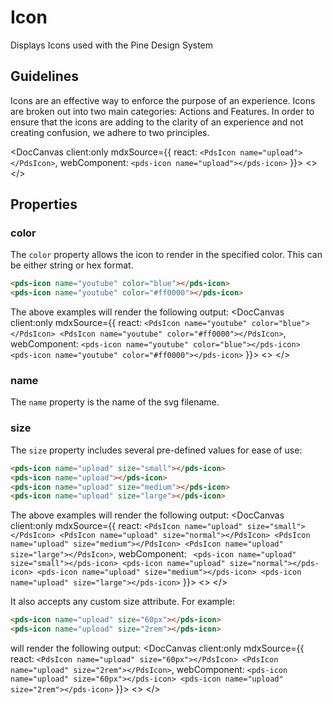 
# Icon
Displays Icons used with the Pine Design System

## Guidelines

Icons are an effective way to enforce the purpose of an experience. Icons are broken out into two main
categories: Actions and Features. In order to ensure that the icons are adding to the clarity of an experience
and not creating confusion, we adhere to two principles.

<DocCanvas client:only mdxSource={{
  react: `<PdsIcon name="upload"></PdsIcon>`,
  webComponent: `<pds-icon name="upload"></pds-icon>`
}}>
  <>
    <pds-icon name="upload"></pds-icon>
  </>
</DocCanvas>

## Properties

<DocArgsTable componentName='pds-icon' docSource={pdsDocsJson} />

### color
The `color` property allows the icon to render in the specified color. This can be either string or hex format.

```html
<pds-icon name="youtube" color="blue"></pds-icon>
<pds-icon name="youtube" color="#ff0000"></pds-icon>
```

The above examples will render the following output:
<DocCanvas client:only mdxSource={{
  react: `
<PdsIcon name="youtube" color="blue"></PdsIcon>
<PdsIcon name="youtube" color="#ff0000"></PdsIcon>
`,
  webComponent: `
<pds-icon name="youtube" color="blue"></pds-icon>
<pds-icon name="youtube" color="#ff0000"></pds-icon>
`
}}>
  <>
   <pds-icon name="youtube" color="blue"></pds-icon>
  <pds-icon name="youtube" color="#ff0000"></pds-icon>
  </>
</DocCanvas>

### name
The `name` property is the name of the svg filename.

### size
The `size` property includes several pre-defined values for ease of use:

```html
<pds-icon name="upload" size="small"></pds-icon>
<pds-icon name="upload"></pds-icon>
<pds-icon name="upload" size="medium"></pds-icon>
<pds-icon name="upload" size="large"></pds-icon>
```

The above examples will render the following output:
<DocCanvas client:only mdxSource={{
  react: `
<PdsIcon name="upload" size="small"></PdsIcon>
<PdsIcon name="upload" size="normal"></PdsIcon>
<PdsIcon name="upload" size="medium"></PdsIcon>
<PdsIcon name="upload" size="large"></PdsIcon>
`,
  webComponent: `
<pds-icon name="upload" size="small"></pds-icon>
<pds-icon name="upload" size="normal"></pds-icon>
<pds-icon name="upload" size="medium"></pds-icon>
<pds-icon name="upload" size="large"></pds-icon>`
}}>
  <>
    <pds-icon name="upload" size="small"></pds-icon>
    <pds-icon name="upload" size="normal"></pds-icon>
    <pds-icon name="upload" size="medium"></pds-icon>
    <pds-icon name="upload" size="large"></pds-icon>
  </>
</DocCanvas>

It also accepts any custom size attribute. For example:
```html
<pds-icon name="upload" size="60px"></pds-icon>
<pds-icon name="upload" size="2rem"></pds-icon>
```

will render the following output:
<DocCanvas client:only mdxSource={{
  react: `
<PdsIcon name="upload" size="60px"></PdsIcon>
<PdsIcon name="upload" size="2rem"></PdsIcon>
`,
  webComponent: `
<pds-icon name="upload" size="60px"></pds-icon>
<pds-icon name="upload" size="2rem"></pds-icon>
`
}}>
  <>
    <pds-icon name="upload" size="60px"></pds-icon>
    <pds-icon name="upload" size="2rem"></pds-icon>
  </>
</DocCanvas>

